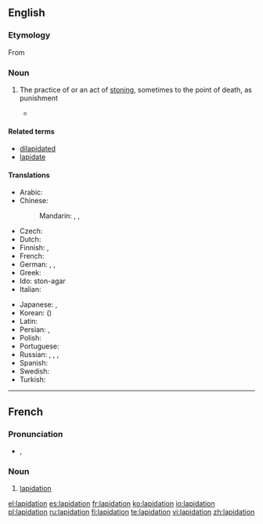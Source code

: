 ==English==

===Etymology===
From {{etyl|la|en}} {{term|lapis||stone|lang=la}}

===Noun===
{{en-noun}}

# {{context|legal|lang=en}} The practice of or an act of [[stoning]], sometimes to the point of death, as punishment
#* {{quote-news|title=International Women’s Day, another day of repression for women|work=亚州新闻 |date=Mar 6|year=2007|passage=The five women on trial were almost all activists for the full repeal (not just a moratorium) of '''lapidation''', ie stoning, from Iran’s law books.}}

====Related terms====
* [[dilapidated]]
* [[lapidate]]

====Translations====
{{trans-top|act of stoning, sometimes to the point of death}}
* Arabic: {{t-|ar|رجم|m|tr=rajm}}
* Chinese:
*: Mandarin: {{t|cmn|石刑|tr=shíxíng|sc=Hani}}, {{t|cmn|投石刑|tr=tóushíxíng|sc=Hani}}, {{t|cmn|投石|tr=tóushí|sc=Hani}}
* Czech: {{t-|cs|kamenování}}
* Dutch: {{t+|nl|steniging|f}}
* Finnish: {{t-|fi|kivittäminen}}, {{t-|fi|kivitys}}
* French: {{t+|fr|lapidation|f}}
* German: {{t+|de|Steinigung|f}}, {{qualifier|from Arabic}} {{t-|de|Radschm|m}}, {{t-|de|Lapidation|f}}
* Greek: {{t+|el|λιθοβολισμός|m|tr=lithobolismós}}
* Ido: ston-agar
* Italian: {{t+|it|lapidazione|f}}
{{trans-mid}}
* Japanese: {{t-|ja|石打ち|tr=いしうち, ishi-uchi}}, {{t-|ja|石撃ち|tr=いしうち, ishi-uchi}}
* Korean: {{t-|ko|투석형|tr=tuseokhyeong|sc=Hang}} ({{t-|ko|投石刑|sc=Hani}})
* Latin: {{t-|la|lapidatio|f}}
* Persian: {{t+|fa|سنگسار|tr=sangsâr}}, {{t+|fa|رجم|tr=rajm}}
* Polish: {{t-|pl|ukamienowanie|n}}
* Portuguese: {{t-|pt|lapidação|f}}
* Russian: {{t-|ru|побивание камнями|n|tr=pobivánije kamnjámi}}, {{t-|ru|забрасывание камнями|n|tr=zabrásyvanije kamnjámi}}, {{t-|ru|лапидация|f|tr=lapidácija}}, {{qualifier|from Arabic}} {{t-|ru|раджм|m|tr=radžm}}
* Spanish: {{t+|es|lapidación|f}}
* Swedish: {{t+|sv|stening|c}}
* Turkish: {{t+|tr|recm}}
{{trans-bottom}}

----

==French==

===Pronunciation===
* {{IPA|/la.pi.da.sjɔ̃/|lang=fr}}, {{X-SAMPA|/la.pi.da.sjO~/}}

===Noun===
{{fr-noun|f}}

# [[#English|lapidation]]

[[el:lapidation]]
[[es:lapidation]]
[[fr:lapidation]]
[[ko:lapidation]]
[[io:lapidation]]
[[pl:lapidation]]
[[ru:lapidation]]
[[fi:lapidation]]
[[te:lapidation]]
[[vi:lapidation]]
[[zh:lapidation]]